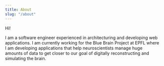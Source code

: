 ```yaml
---
title: About
slug: "/about"
---
```


Hi!

I am a software engineer experienced in architecturing and developing web applications. 
I am currently working for the Blue Brain Project at EPFL where I am developing applications that help neuroscientists manage huge amounts of data to get closer to our goal of digitally reconstructing and simulating the brain. 